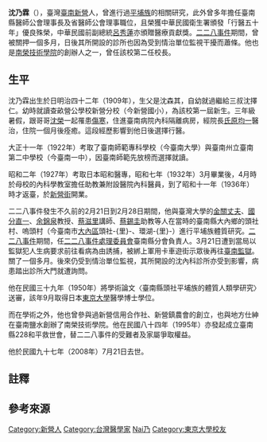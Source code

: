 '''沈乃霖'''（{{bd|1909年|2月3日|2008年|7月21日}}{{r|自}}），臺灣[[臺南|臺南]][[新營區|新營]]人，曾進行過[[平埔族|平埔族]]的相關研究，此外曾多年擔任臺南縣醫師公會理事長及省醫師公會理事職位，且榮獲中華民國衛生署頒發「行醫五十年」優良殊榮，中華民國前副總統[[呂秀蓮|呂秀蓮]]亦頒贈醫療貢獻獎{{r|臺}}{{r|自}}。[[二二八事件|二二八事件]]期間，曾被關押一個多月，日後其所開設的診所也因為受到情治單位監視干擾而蕭條{{r|臺}}{{r|自}}。他也是[[南榮技術學院|南榮技術學院]]的創辦人之一{{r|自}}，曾任該校第二任校長。

== 生平 ==
沈乃霖出生於日明治四十二年（1909年），生父是沈森其，自幼就過繼給三叔沈擇仁{{r|醫療及技術類}}。幼時就讀查畝營公學校新營分校（今新營國小），為該校第一屆新生{{r|醫療及技術類}}。三年級暑假，跟哥哥[[沈榮|沈榮]]一起罹患[[傷寒|傷寒]]，住進臺南病院內科隔離病房，經院長[[氏原均一|氏原均一]]醫治，住院一個月後痊癒{{r|醫療及技術類}}。這段經歷影響到他日後選擇行醫{{r|醫療及技術類}}。

大正十一年（1922年）考取了臺南師範專科學校（今臺南大學）與臺南州立臺南第二中學校（今臺南一中），因臺南師範先放榜而選擇就讀{{r|醫療及技術類}}。

昭和二年（1927年）考取日本昭和醫專{{NoteTag|昭和醫學專門學校於昭和三年（1928年）開校<ref>{{cite web |url=http://www.showa-u.ac.jp/about_us/history/history.html |title=昭和大學沿革 |publisher=昭和大學 |access-date=2013-03-24 |archive-url=https://web.archive.org/web/20130105021628/http://www.showa-u.ac.jp/about_us/history/history.html |archive-date=2013-01-05 |dead-url=yes }}</ref>。}}，昭和七年（1932年）3月畢業後，4月時於母校的內科學教室擔任助教兼附設醫院內科醫員，到了昭和十一年（1936年）時才返臺，於[[新營街|新營街]]開業{{r|臺}}{{r|自二}}。

二二八事件發生不久前的2月21日到2月28日期間，他與臺灣大學的[[金關丈夫|金關丈夫]]、[[國分直一|國分直一]]、[[余錦泉|余錦泉]]教授、[[蔡滋里|蔡滋里]]講師、[[蔡錫圭|蔡錫圭]]助教等人在當時的臺南縣大內鄉的頭社村、嗚頭村（今臺南市[[大內區|大內區]]頭社-{里}-、環湖-{里}-）進行平埔族體質研究{{r|自二}}。[[二二八事件|二二八事件]]期間，任[[二二八事件處理委員會列表|二二八事件處理委員會]]臺南縣分會負責人。3月21日遭到當局以監獄犯人生病要求前往看病為由誘捕，{{r|南|page=146}}被綁上軍用卡車遊街示眾後再往[[臺南監獄|臺南監獄]]。{{r|南|page=147}}關了一個多月。{{r|南|page=149}}後來仍受到情治單位監視，其所開設的沈內科診所亦受到影響，病患踏出診所大門就遭詢問。{{r|南|page=152}}

他在民國三十九年（1950年）將學術論文〈臺南縣頭社平埔族的體質人類學研究〉送審，該年9月取得日本[[東京大學|東京大學]]醫學博士學位{{r|臺}}{{r|自二}}。

而在學術之外，他也曾參與過新營信用合作社、新營鎮農會的創立，也與地方仕紳在臺南鹽水創辦了南榮技術學院{{r|自}}。他在民國八十四年（1995年）亦發起成立臺南縣228和平救世會，替二二八事件的受難者及家屬爭取權益{{r|自}}。

他於民國九十七年（2008年）7月21日去世。

== 註釋 ==
{{NoteFoot}}

== 參考來源 ==
{{Reflist|2|refs=
<ref name="臺">[http://memory.ncl.edu.tw/tm_cgi/hypage.cgi?HYPAGE=toolbox_figure_detail.hpg&subject_name=%E8%87%BA%E7%81%A3%E4%BA%BA%E7%89%A9%E8%AA%8C%281895-1945%29&subject_url=toolbox_figure.hpg&project_id=twpeop&dtd_id=15&xml_id=0000293640 臺灣記憶——沈乃霖]</ref>
<ref name="南">{{cite book |title=《南瀛二二八誌》|author= -{凃}-淑君|publisher= 臺南縣文化局 |isbn=957-02-8145-6 |date=1991-05}}</ref>
<ref name="自">[http://www.libertytimes.com.tw/2008/new/jul/24/today-south22.htm 自由電子報——為台獻盡一生 沈乃霖醫師辭世]，2008年7月24日</ref>
<ref name="自二">[http://www.libertytimes.com.tw/2008/new/jul/24/today-south22-2.htm 自由電子報——研究平埔族 貢獻良多]，2008年7月24日</ref>
<ref name="醫療及技術類">{{cite book|author=鄭佩雯 |title=《白袍與工程帽──先行者的身影》|publisher=臺南市政府文化局、秀威資訊 |date=2021-11 |isbn=978-986-5487-54-6 |pages=200-216 }}</ref>
}}

{{DEFAULTSORT:Shen沈}}
[[Category:新營人|Category:新營人]]
[[Category:台灣醫學家|Category:台灣醫學家]]
[[Category:沈姓|Nai乃]]
[[Category:東京大學校友|Category:東京大學校友]]